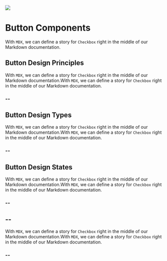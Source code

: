 
<Meta title="Button components"  component="Buttons" />

<img src={like} />

# Button Components

With `MDX`, we can define a story for `Checkbox` right in the middle of our
Markdown documentation.

## Button Design Principles

With `MDX`, we can define a story for `Checkbox` right in the middle of our
Markdown documentation.With `MDX`, we can define a story for `Checkbox` right in the middle of our
Markdown documentation.

### --

<Canvas>
  <Story name="FilledButton">
    <FilledButton />
  </Story>
</Canvas>

## Button Design Types

With `MDX`, we can define a story for `Checkbox` right in the middle of our
Markdown documentation.With `MDX`, we can define a story for `Checkbox` right in the middle of our
Markdown documentation.

### --

<Canvas>
  <Story name="Floatings">
    <Floatings />
  </Story>
</Canvas>

## Button Design States

With `MDX`, we can define a story for `Checkbox` right in the middle of our
Markdown documentation.With `MDX`, we can define a story for `Checkbox` right in the middle of our
Markdown documentation.

### --

<Canvas>
  <Story name="Stroke">
    <Stroke />
  </Story>
</Canvas>

## --

With `MDX`, we can define a story for `Checkbox` right in the middle of our
Markdown documentation.With `MDX`, we can define a story for `Checkbox` right in the middle of our
Markdown documentation.

### --

<Canvas>
  <Story name="Text Button">
    <ButtonTxt />
  </Story>
</Canvas>


